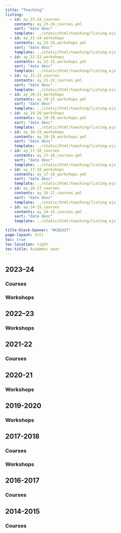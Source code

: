```yaml
---
title: "Teaching" 
listing: 
  - id: ay_23-24_courses 
    contents: ay_23-24_courses.yml 
    sort: "date desc" 
    template: ../static/html/teaching/listing.ejs
  - id: ay_23-24_workshops
    contents: ay_23-24_workshops.yml 
    sort: "date desc" 
    template: ../static/html/teaching/listing.ejs
  - id: ay_22-23_workshops
    contents: ay_22-23_workshops.yml 
    sort: "date desc" 
    template: ../static/html/teaching/listing.ejs
  - id: ay_21-22_courses
    contents: ay_21-22_courses.yml 
    sort: "date desc" 
    template: ../static/html/teaching/listing.ejs
  - id: ay_20-21_workshops
    contents: ay_20-21_workshops.yml 
    sort: "date desc" 
    template: ../static/html/teaching/listing.ejs
  - id: ay_19-20_workshops
    contents: ay_19-20_workshops.yml 
    sort: "date desc" 
    template: ../static/html/teaching/listing.ejs
  - id: ay_18-19_workshops
    contents: ay_18-19_workshops.yml 
    sort: "date desc" 
    template: ../static/html/teaching/listing.ejs
  - id: ay_17-18_courses
    contents: ay_17-18_courses.yml 
    sort: "date desc" 
    template: ../static/html/teaching/listing.ejs
  - id: ay_17-18_workshops
    contents: ay_17-18_workshops.yml 
    sort: "date desc" 
    template: ../static/html/teaching/listing.ejs
  - id: ay_16-17_courses
    contents: ay_16-17_courses.yml 
    sort: "date desc" 
    template: ../static/html/teaching/listing.ejs
  - id: ay_14-15_courses
    contents: ay_14-15_courses.yml 
    sort: "date desc" 
    template: ../static/html/teaching/listing.ejs

title-block-banner: "#CE6337"
page-layout: full
toc: true
toc-location: right
toc-title: Academic year
---
```


## 2023–24

### Courses

::: {#ay_23-24_courses}
:::

### Workshops

::: {#ay_23-24_workshops}
:::

## 2022–23

### Workshops

::: {#ay_22-23_workshops}
:::

## 2021-22

### Courses

::: {#ay_21-22_courses}
:::

## 2020-21

### Workshops

::: {#ay_20-21_workshops}
:::

## 2019-2020

### Workshops
::: {#ay_19-20_workshops}
:::

## 2017-2018

### Courses
::: {#ay_17-18_courses}
:::

### Workshops
::: {#ay_17-18_workshops}
:::


## 2016-2017

### Courses
::: {#ay_16-17_courses}
:::

## 2014-2015

### Courses
::: {#ay_14-15_courses}
:::

